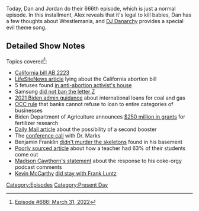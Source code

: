 {{DEFAULTSORT:
    #_EPISODE_0666:March 31, 2022
}}{{Episode
    | title           = March 31, 2022
    | caption         = Listen to this episode on [https://knowledgefight.libsyn.com/666-march-31-2022 Libsyn] [https://open.spotify.com/episode/0RxagRZD0qXZcJlQ7qQgnf Spotify], Read the [[Transcript/666: March 31, 2022|Unofficial Transcript]]
    | episodeNumber   = 666
    | length          = 01:51:25
    | airDate         = April 4, 2022
    | coverageDate    = March 31, 2022
    | episodeType     = [[:Category:Present Day|Present Day]]
    | previousEpisode = [[665: Formulaic Objections Part 6]]
    | nextEpisode     = [[667: July 25, 2003]]
}}

{{Stub}}

Today, Dan and Jordan do their 666th episode, which is just a normal episode.  In this installment, Alex reveals that it's legal to kill babies, Dan has a few thoughts about Wrestlemania, and [[DJ Danarchy]] provides a special evil theme song.

==Detailed Show Notes==

Topics covered<ref>[https://knowledgefight.com/research/2022/4/3/episode-666-march-31-2022 Episode #666: March 31, 2022]</ref>:

*[https://leginfo.legislature.ca.gov/faces/billNavClient.xhtml?bill_id=202120220AB2223 California bill AB 2223]
*[https://www.lifenews.com/2022/03/24/california-bill-would-allow-killing-babies-in-infanticide-up-to-28-days-after-birth/ LifeSiteNews article] lying about the California abortion bill
*5 fetuses found [https://www.nytimes.com/2022/03/31/us/fetus-anti-abortion-home.html in anti-abortion activist's house]
*Samsung [https://www.rt.com/news/552994-samsung-drop-z-ukraine-request/ did not ban the letter Z]
*[https://home.treasury.gov/news/press-releases/jy0323 2021 Biden admin guidance] about international loans for coal and gas
*[https://occ.treas.gov/news-issuances/news-releases/2021/nr-occ-2021-8.html OCC rule] that banks cannot refuse to loan to entire categories of businesses
*Biden Department of Agriculture announces [https://www.usda.gov/media/press-releases/2022/03/11/usda-announces-plans-250-million-investment-support-innovative $250 million in grants] for fertilizer research
*[https://www.dailymail.co.uk/health/article-10668355/FDA-vaccine-chief-says-Americans-need-fourth-COVID-19-vaccine-shot-fall.html Daily Mail article] about the possibility of a second booster
*The [https://www.youtube.com/watch?v=2ENukDcykt8 conference call] with Dr. Marks
*Benjamin Franklin [https://theculturetrip.com/europe/united-kingdom/england/london/articles/the-chilling-story-behind-the-skeletons-in-benjamin-franklins-basement/ didn't murder the skeletons] found in his basement
*[https://thelibertydaily.com/public-school-indoctrination-is-real-4th-grade-teach-in-austin-told-her-peers-63-of-her-class-came-out-as-lgbtqia/ Poorly sourced article] about how a teacher had 63% of their students come out
*[https://www.nbcnews.com/politics/congress/cawthorn-responds-gop-backlash-orgy-comments-blaming-democrats-remarks-rcna22667 Madison Cawthorn's statement] about the response to his coke-orgy podcast comments
*[[Kevin McCarthy]] [https://www.cnbc.com/2021/05/04/kevin-mccarthy-admits-he-rented-room-from-gop-pollster-frank-luntz.html did stay with Frank Luntz]

[[Category:Episodes]]
[[Category:Present Day]]
